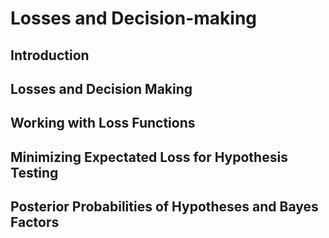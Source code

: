 # Losses and Decision-making

## Introduction

## Losses and Decision Making

## Working with Loss Functions

## Minimizing Expectated Loss for Hypothesis Testing

## Posterior Probabilities of Hypotheses and Bayes Factors
